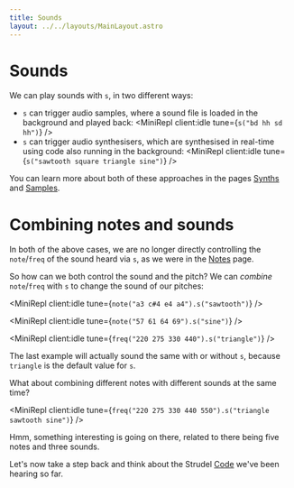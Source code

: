 ```yaml
---
title: Sounds
layout: ../../layouts/MainLayout.astro
---
```



# Sounds

We can play sounds with `s`, in two different ways:

- `s` can trigger audio samples, where a sound file is loaded in the background and played back:
  <MiniRepl client:idle tune={`s("bd hh sd hh")`} />
- `s` can trigger audio synthesisers, which are synthesised in real-time using code also running in the background:
  <MiniRepl client:idle tune={`s("sawtooth square triangle sine")`} />

You can learn more about both of these approaches in the pages [Synths](/learn/synths) and [Samples](/learn/samples).

# Combining notes and sounds

In both of the above cases, we are no longer directly controlling the `note`/`freq` of the sound heard via `s`, as we were in the [Notes](/strudel/notes) page.

So how can we both control the sound and the pitch? We can _combine_ `note`/`freq` with `s` to change the sound of our pitches:

<MiniRepl client:idle tune={`note("a3 c#4 e4 a4").s("sawtooth")`} />

<MiniRepl client:idle tune={`note("57 61 64 69").s("sine")`} />

<MiniRepl client:idle tune={`freq("220 275 330 440").s("triangle")`} />

The last example will actually sound the same with or without `s`, because `triangle` is the default value for `s`.

What about combining different notes with different sounds at the same time?

<MiniRepl client:idle tune={`freq("220 275 330 440 550").s("triangle sawtooth sine")`} />

Hmm, something interesting is going on there, related to there being five notes and three sounds.

Let's now take a step back and think about the Strudel [Code](/learn/code) we've been hearing so far.
